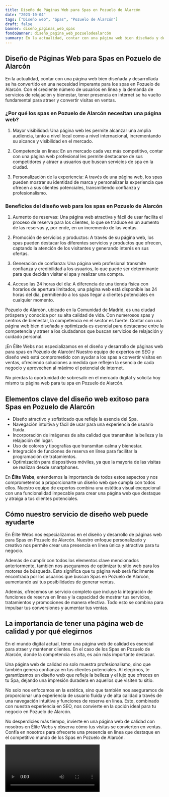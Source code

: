 ```yaml
---
title: Diseño de Páginas Web para Spas en Pozuelo de Alarcón
date: "2023-10-04"
tags: ["Diseño web", "Spas", "Pozuelo de Alarcón"]
draft: false
banner: diseño_paginas_web_spas
fondoBanner: diseño_pagina_web_pozuelodealarcón
summary: En la actualidad, contar con una página web bien diseñada y desarrollada se ha convertido en una necesidad imperante para los spas en Pozuelo de Alarcón. Con el creciente número de usuarios en línea y la demanda de servicios de relajación y bienestar, tener presencia en internet se ha vuelto fundamental para atraer y convertir visitas en ventas.
---
```



## Diseño de Páginas Web para Spas en Pozuelo de Alarcón

En la actualidad, contar con una página web bien diseñada y desarrollada se ha convertido en una necesidad imperante para los spas en Pozuelo de Alarcón. Con el creciente número de usuarios en línea y la demanda de servicios de relajación y bienestar, tener presencia en internet se ha vuelto fundamental para atraer y convertir visitas en ventas.

### ¿Por qué los spas en Pozuelo de Alarcón necesitan una página web?

1. Mayor visibilidad: Una página web les permite alcanzar una amplia audiencia, tanto a nivel local como a nivel internacional, incrementando su alcance y visibilidad en el mercado.

2. Competencia en línea: En un mercado cada vez más competitivo, contar con una página web profesional les permite destacarse de sus competidores y atraer a usuarios que buscan servicios de spa en la ciudad.

3. Personalización de la experiencia: A través de una página web, los spas pueden mostrar su identidad de marca y personalizar la experiencia que ofrecen a sus clientes potenciales, transmitiendo confianza y profesionalismo.

### Beneficios del diseño web para los spas en Pozuelo de Alarcón

1. Aumento de reservas: Una página web atractiva y fácil de usar facilita el proceso de reserva para los clientes, lo que se traduce en un aumento de las reservas y, por ende, en un incremento de las ventas.

2. Promoción de servicios y productos: A través de su página web, los spas pueden destacar los diferentes servicios y productos que ofrecen, captando la atención de los visitantes y generando interés en sus ofertas.

3. Generación de confianza: Una página web profesional transmite confianza y credibilidad a los usuarios, lo que puede ser determinante para que decidan visitar el spa y realizar una compra.

4. Acceso las 24 horas del día: A diferencia de una tienda física con horarios de apertura limitados, una página web está disponible las 24 horas del día, permitiendo a los spas llegar a clientes potenciales en cualquier momento.

Pozuelo de Alarcón, ubicado en la Comunidad de Madrid, es una ciudad próspera y conocida por su alta calidad de vida. Con numerosos spas y centros de bienestar, la competencia en el sector es fuerte. Contar con una página web bien diseñada y optimizada es esencial para destacarse entre la competencia y atraer a los ciudadanos que buscan servicios de relajación y cuidado personal.

¡En Élite Webs nos especializamos en el diseño y desarrollo de páginas web para spas en Pozuelo de Alarcón! Nuestro equipo de expertos en SEO y diseño web está comprometido con ayudar a los spas a convertir visitas en ventas, ofreciendo soluciones a medida que reflejen la esencia de cada negocio y aprovechen al máximo el potencial de internet.

No pierdas la oportunidad de sobresalir en el mercado digital y solicita hoy mismo tu página web para tu spa en Pozuelo de Alarcón.

<GifSeo />

<Cta />

## Elementos clave del diseño web exitoso para Spas en Pozuelo de Alarcón

- Diseño atractivo y sofisticado que refleje la esencia del Spa.
- Navegación intuitiva y fácil de usar para una experiencia de usuario fluida.
- Incorporación de imágenes de alta calidad que transmitan la belleza y la relajación del lugar.
- Uso de colores y tipografías que transmitan calma y bienestar.
- Integración de funciones de reserva en línea para facilitar la programación de tratamientos.
- Optimización para dispositivos móviles, ya que la mayoría de las visitas se realizan desde smartphones.

En **Élite Webs**, entendemos la importancia de todos estos aspectos y nos comprometemos a proporcionarte un diseño web que cumpla con todos ellos. Nuestro equipo de expertos combina una estética visual excepcional con una funcionalidad impecable para crear una página web que destaque y atraiga a tus clientes potenciales.

## Cómo nuestro servicio de diseño web puede ayudarte

En Élite Webs nos especializamos en el diseño y desarrollo de páginas web para Spas en Pozuelo de Alarcón. Nuestro enfoque personalizado y creativo nos permite crear una presencia en línea única y atractiva para tu negocio.

Además de cumplir con todos los elementos clave mencionados anteriormente, también nos aseguramos de optimizar tu sitio web para los motores de búsqueda. Esto significa que tu página web será fácilmente encontrada por los usuarios que buscan Spas en Pozuelo de Alarcón, aumentando así tus posibilidades de generar ventas.

Además, ofrecemos un servicio completo que incluye la integración de funciones de reserva en línea y la capacidad de mostrar tus servicios, tratamientos y promociones de manera efectiva. Todo esto se combina para impulsar tus conversiones y aumentar tus ventas.

## La importancia de tener una página web de calidad y por qué elegirnos

En el mundo digital actual, tener una página web de calidad es esencial para atraer y mantener clientes. En el caso de los Spas en Pozuelo de Alarcón, donde la competencia es alta, es aún más importante destacar.

Una página web de calidad no solo muestra profesionalismo, sino que también genera confianza en tus clientes potenciales. Al elegirnos, te garantizamos un diseño web que refleje la belleza y el lujo que ofreces en tu Spa, dejando una impresión duradera en aquellos que visiten tu sitio.

No solo nos enfocamos en la estética, sino que también nos aseguramos de proporcionar una experiencia de usuario fluida y de alta calidad a través de una navegación intuitiva y funciones de reserva en línea. Esto, combinado con nuestra experiencia en SEO, nos convierte en la opción ideal para tu negocio en Pozuelo de Alarcón.

No desperdicies más tiempo, invierte en una página web de calidad con nosotros en Élite Webs y observa cómo tus visitas se convierten en ventas. Confía en nosotros para ofrecerte una presencia en línea que destaque en el competitivo mundo de los Spas en Pozuelo de Alarcón.

<Video />

<CtaBot job="Spas" city="Pozuelo de Alarcón" />

<Gmaps query="Pozuelo de Alarcón+españa+maps" />
